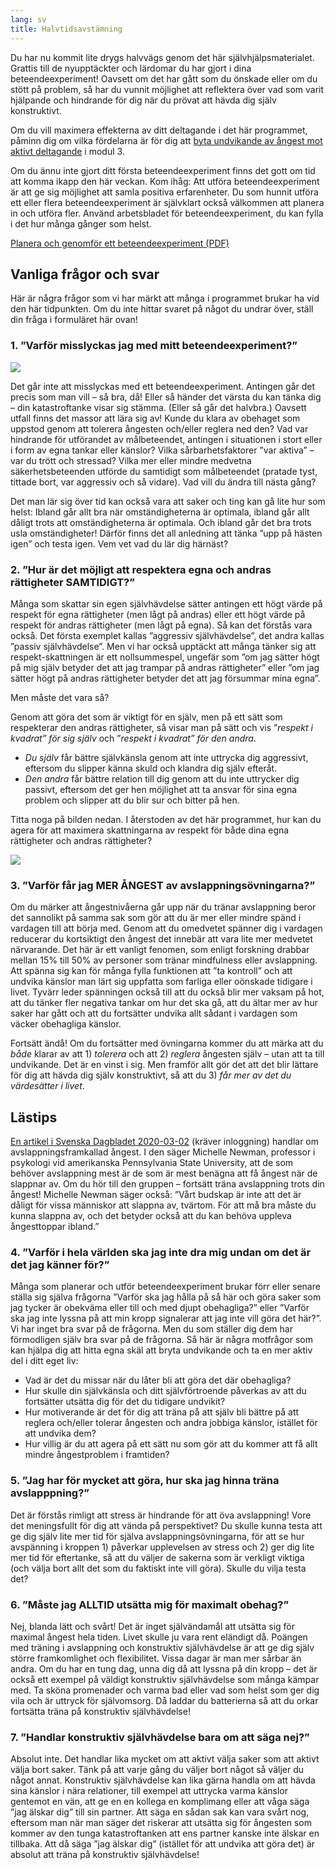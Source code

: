 ```yaml
---
lang: sv
title: Halvtidsavstämning
---
```


Du har nu kommit lite drygs halvvägs genom det här självhjälpsmaterialet. Grattis till
de nyupptäckter och lärdomar du har gjort i dina beteendeexperiment! 
Oavsett om det har gått som du önskade eller om du stött på problem, så
har du vunnit möjlighet att reflektera över vad som varit hjälpande och
hindrande för dig när du prövat att hävda dig själv konstruktivt.

Om du vill maximera effekterna av ditt deltagande i det här programmet,
påminn dig om vilka fördelarna är för dig att [byta undvikande av
ångest mot aktivt deltagande](3-2.html) i modul 3.

Om du ännu inte gjort ditt första beteendeexperiment finns det gott om
tid att komma ikapp den här veckan. Kom ihåg: Att utföra
beteendeexperiment är att ge sig möjlighet att samla positiva
erfarenheter. Du som hunnit utföra ett eller flera beteendeexperiment är
självklart också välkommen att planera in och utföra fler. Använd
arbetsbladet för beteendeexperiment, du kan fylla i det hur många gånger som helst.

::: {.content-visible when-format=”html”}
[Planera och genomför ett beteendeexperiment (PDF)](forms/be.pdf)
:::

## Vanliga frågor och svar

Här är några frågor som vi har märkt att många i programmet brukar ha
vid den här tidpunkten. Om du inte hittar svaret på något du undrar
över, ställ din fråga i formuläret här ovan!

### 1. ”Varför misslyckas jag med mitt beteendeexperiment?”

![](sites/respekt/media/image/aktivacirkeln-redux-E-slinga.svg)

Det går inte att misslyckas med ett beteendeexperiment. Antingen går det
precis som man vill -- så bra, då! Eller så händer det värsta du kan
tänka dig -- din katastroftanke visar sig stämma. (Eller så går det
halvbra.) Oavsett utfall finns det massor att lära sig av! Kunde du
klara av obehaget som uppstod genom att tolerera ångesten och/eller
reglera ned den? Vad var hindrande för utförandet av målbeteendet,
antingen i situationen i stort eller i form av egna tankar eller
känslor? Vilka sårbarhetsfaktorer ”var aktiva” -- var du trött och
stressad? Vilka mer eller mindre medvetna säkerhetsbeteenden utförde du
samtidigt som målbeteendet (pratade tyst, tittade bort, var aggressiv
och så vidare). Vad vill du ändra till nästa gång?

Det man lär sig över tid kan också vara att saker och ting kan gå lite
hur som helst: Ibland går allt bra när omständigheterna är optimala,
ibland går allt dåligt trots att omständigheterna är optimala. Och
ibland går det bra trots usla omständigheter! Därför finns det all
anledning att tänka ”upp på hästen igen” och testa igen. Vem vet vad
du lär dig härnäst?

### 2. ”Hur är det möjligt att respektera egna och andras rättigheter SAMTIDIGT?”

Många som skattar sin egen självhävdelse sätter antingen ett högt värde
på respekt för egna rättigheter (men lågt på andras) eller ett högt
värde på respekt för andras rättigheter (men lågt på egna). Så kan det
förstås vara också. Det första exemplet kallas ”aggressiv
självhävdelse”, det andra kallas ”passiv självhävdelse”. Men vi har
också upptäckt att många tänker sig att respekt-skattningen är ett
nollsummespel, ungefär som ”om jag sätter högt på mig själv betyder det
att jag trampar på andras rättigheter” eller ”om jag sätter högt på
andras rättigheter betyder det att jag försummar mina egna”.

Men måste det vara så?

Genom att göra det som är viktigt för en själv, men på ett sätt som
respekterar den andras rättigheter, så visar man på sätt och vis
”*respekt i kvadrat” för sig själv* och ”*respekt i kvadrat” för den
andra*.

-   *Du själv* får bättre självkänsla genom att inte uttrycka dig
    aggressivt, eftersom du slipper känna skuld och klandra dig själv
    efteråt.
-   *Den andra* får bättre relation till dig genom att du inte uttrycker
    dig passivt, eftersom det ger hen möjlighet att ta ansvar för sina
    egna problem och slipper att du blir sur och bitter på hen.

Titta noga på bilden nedan. I återstoden av det här programmet, hur kan
du agera för att maximera skattningarna av respekt för både dina egna
rättigheter och andras rättigheter?

![](sites/respekt/media/image/canvas-konstruktiv-slinga-X.svg)

### 3. ”Varför får jag MER ÅNGEST av avslappningsövningarna?”

Om du märker att
ångestnivåerna går upp när du tränar avslappning beror det sannolikt på
samma sak som gör att du är mer eller mindre spänd i vardagen till att
börja med. Genom att du omedvetet spänner dig i vardagen reducerar du
kortsiktigt den ångest det innebär att vara lite mer medvetet
närvarande. Det här är ett vanligt
fenomen, som enligt forskning drabbar mellan 15% till 50% av personer
som tränar mindfulness eller avslappning. Att spänna sig kan för många fylla funktionen att ”ta
kontroll” och att undvika känslor man lärt sig uppfatta som farliga
eller oönskade tidigare i livet. Tyvärr leder spänningen också till att
du också blir mer vaksam på hot, att du tänker fler negativa tankar om
hur det ska gå, att du ältar mer av hur saker har gått och att du
fortsätter undvika allt sådant i vardagen som väcker obehagliga känslor.

Fortsätt ändå! Om du fortsätter med övningarna kommer du att märka att
du *både* klarar av att 1) *tolerera* och att 2) *reglera* ångesten själv --
utan att ta till undvikande. Det är en vinst i sig. Men framför allt gör
det att det blir lättare för dig att hävda dig själv konstruktivt, så
att du 3) *får mer av det du värdesätter i livet*.

::: {.callout-tip}
## Lästips

[En artikel i Svenska Dagbladet 2020-03-02](https://www.svd.se/a/opmv3W/mindfulness-kan-ge-mer-angest-och-oro) (kräver inloggning) handlar om
avslappningsframkallad ångest. I den säger Michelle Newman, professor i
psykologi vid amerikanska Pennsylvania State University, att de som
behöver avslappning mest är de som är mest benägna att få ångest när de
slappnar av. Om du hör till den gruppen -- fortsätt träna avslappning
trots din ångest! Michelle Newman säger också: ”Vårt budskap är inte
att det är dåligt för vissa människor att slappna av, tvärtom. För att
må bra måste du kunna slappna av, och det betyder också att du kan
behöva uppleva ångesttoppar ibland.”
:::

### 4. ”Varför i hela världen ska jag inte dra mig undan om det är det jag känner för?”

Många som planerar och utför beteendeexperiment brukar förr eller senare
ställa sig själva frågorna ”Varför ska jag hålla på så här och göra
saker som jag tycker är obekväma eller till och med djupt obehagliga?”
eller ”Varför ska jag inte lyssna på att min kropp signalerar att jag
inte vill göra det här?”. Vi har inget bra svar på
de frågorna. Men du som ställer dig dem har förmodligen själv bra svar på de
frågorna. Så här är några motfrågor som kan hjälpa dig att hitta egna skäl
att bryta undvikande och ta en mer aktiv del i ditt eget liv:

-   Vad är det du missar när du låter bli att göra det där obehagliga?
-   Hur skulle din självkänsla och ditt självförtroende påverkas av att
    du fortsätter utsätta dig för det du tidigare undvikit?
-   Hur motiverande är det för dig att träna på att själv bli bättre på
    att reglera och/eller tolerar ångesten och andra jobbiga känslor, istället för att
    undvika dem?
-   Hur villig är du att agera på ett sätt nu som gör att du kommer att få allt
    mindre ångestproblem i framtiden?

### 5. ”Jag har för mycket att göra, hur ska jag hinna träna avslapppning?”

Det är förstås rimligt att stress är hindrande för att öva avslappning!
Vore det meningsfullt för dig att vända på perspektivet? Du skulle kunna
testa att ge dig själv lite mer tid för själva avslappningsövningarna,
för att se hur avspänning i kroppen 1) påverkar upplevelsen av stress
och 2) ger dig lite mer tid för eftertanke, så att du väljer de sakerna
som är verkligt viktiga (och välja bort allt det som du faktiskt inte
vill göra). Skulle du vilja testa det?

### 6. ”Måste jag ALLTID utsätta mig för maximalt obehag?”

Nej, blanda lätt och svårt! Det är inget självändamål att utsätta sig
för maximal ångest hela tiden. Livet skulle ju vara rent eländigt då.
Poängen med träning i avslappning och konstruktiv självhävdelse är att
ge dig själv större framkomlighet och flexibilitet. Vissa dagar är man
mer sårbar än andra. Om du har en tung dag, unna dig då att lyssna på
din kropp -- det är också ett exempel på väldigt konstruktiv
självhävdelse som många kämpar med. Ta sköna promenader och varma bad
eller vad som helst som ger dig vila och är uttryck för självomsorg. Då
laddar du batterierna så att du orkar fortsätta träna på konstruktiv
självhävdelse!

### 7. ”Handlar konstruktiv självhävdelse bara om att säga nej?”

Absolut inte. Det handlar lika mycket om att aktivt välja saker som
att aktivt välja bort saker. Tänk på att varje gång du väljer bort något
så väljer du något annat. Konstruktiv självhävdelse kan lika gärna
handla om att hävda sina känslor i nära relationer, till exempel att
uttrycka varma känslor gentemot en vän, att ge en en kollega en
komplimang eller att våga säga ”jag älskar dig” till sin partner. Att
säga en sådan sak kan vara svårt nog, eftersom man när man säger det
riskerar att utsätta sig för ångesten som kommer av den tunga
katastroftanken att ens partner kanske inte älskar en tillbaka. Att då
säga ”jag älskar dig” (istället för att undvika att göra det) är
absolut att träna på konstruktiv självhävdelse!
